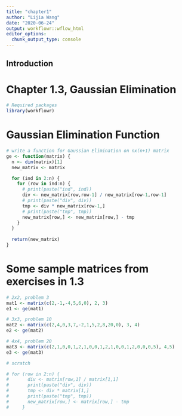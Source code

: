 ```yaml
---
title: "chapter1"
author: "Lijia Wang"
date: "2020-06-24"
output: workflowr::wflow_html
editor_options:
  chunk_output_type: console
---
```


## Introduction

# Chapter 1.3, Gaussian Elimination

```r
# Required packages
library(workflowr)
```


# Gaussian Elimination Function
```r
# write a function for Gaussian Elimination on nx(n+1) matrix
ge <- function(matrix) {
  n <- dim(matrix)[1]
  new_matrix <- matrix

  for (ind in 2:n) {
    for (row in ind:n) {
      # print(paste("ind", ind))
      div <- new_matrix[row,row-1] / new_matrix[row-1,row-1]
      # print(paste("div", div))
      tmp <- div * new_matrix[row-1,]
      # print(paste("tmp", tmp))
      new_matrix[row,] <- new_matrix[row,] - tmp
    }
  }
    
  return(new_matrix)
}
```


# Some sample matrices from exercises in 1.3
```r
# 2x2, problem 3
mat1 <- matrix(c(2,-1,-4,5,6,0), 2, 3)
e1 <- ge(mat1)

# 3x3, problem 10
mat2 <- matrix(c(2,4,0,3,7,-2,1,5,2,8,20,0), 3, 4)
e2 <- ge(mat2)

# 4x4, problem 20
mat3 <- matrix(c(2,1,0,0,1,2,1,0,0,1,2,1,0,0,1,2,0,0,0,5), 4,5)
e3 <- ge(mat3)
```


```r
# scratch

# for (row in 2:n) {
#       div <- matrix[row,1] / matrix[1,1]
#       print(paste("div", div))
#       tmp <- div * matrix[1,]
#       print(paste("tmp", tmp))
#       new_matrix[row,] <- matrix[row,] - tmp
#     }
```

